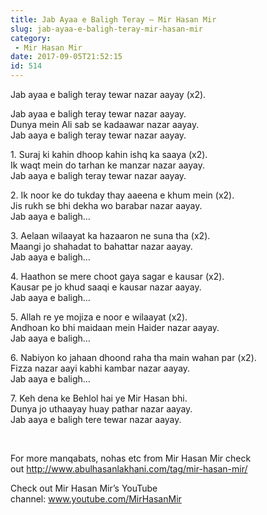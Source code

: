 ```yaml
---
title: Jab Ayaa e Baligh Teray – Mir Hasan Mir
slug: jab-ayaa-e-baligh-teray-mir-hasan-mir
category:
 - Mir Hasan Mir
date: 2017-09-05T21:52:15
id: 514
---
```


<p>Jab ayaa e baligh teray tewar nazar aayay (x2).</p>
<p>Jab ayaa e baligh teray tewar nazar aayay.<br />
Dunya mein Ali sab se kadaawar nazar aayay.<br />
Jab aaya e baligh teray tewar nazar aayay.</p>
<p>1. Suraj ki kahin dhoop kahin ishq ka saaya (x2).<br />
Ik waqt mein do tarhan ke manzar nazar aayay.<br />
Jab aaya e baligh teray tewar nazar aayay.</p>
<p>2. Ik noor ke do tukday thay aaeena e khum mein (x2).<br />
Jis rukh se bhi dekha wo barabar nazar aayay.<br />
Jab aaya e baligh…</p>
<p>3. Aelaan wilaayat ka hazaaron ne suna tha (x2).<br />
Maangi jo shahadat to bahattar nazar aayay.<br />
Jab aaya e baligh…</p>
<p>4. Haathon se mere choot gaya sagar e kausar (x2).<br />
Kausar pe jo khud saaqi e kausar nazar aayay.<br />
Jab aaya e baligh…</p>
<p>5. Allah re ye mojiza e noor e wilaayat (x2).<br />
Andhoan ko bhi maidaan mein Haider nazar aayay.<br />
Jab aaya e baligh…</p>
<p>6. Nabiyon ko jahaan dhoond raha tha main wahan par (x2).<br />
Fizza nazar aayi kabhi kambar nazar aayay.<br />
Jab aaya e baligh…</p>
<p>7. Keh dena ke Behlol hai ye Mir Hasan bhi.<br />
Dunya jo uthaayay huay pathar nazar aayay.<br />
Jab aaya e baligh tere tewar nazar aayay.</p>
<p> </p>
<p>For more manqabats, nohas etc from Mir Hasan Mir check out <a href="http://www.abulhasanlakhani.com/tag/mir-hasan-mir/">http://www.abulhasanlakhani.com/tag/mir-hasan-mir/</a></p>
<p>Check out Mir Hasan Mir’s YouTube channel: <a href="http://www.youtube.com/MirHasanMir">www.youtube.com/MirHasanMir</a></p>